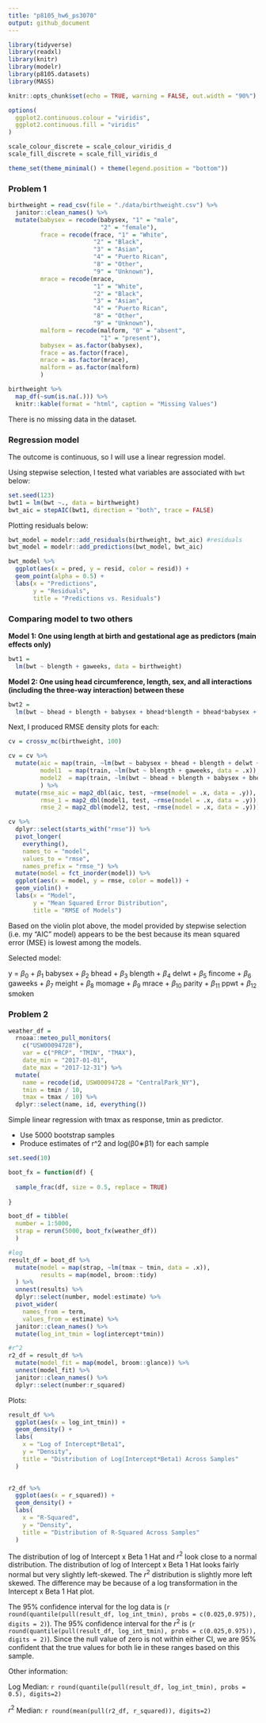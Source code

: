 ```yaml
---
title: "p8105_hw6_ps3070"
output: github_document
---
```


```r
library(tidyverse)
library(readxl)
library(knitr)
library(modelr)
library(p8105.datasets)
library(MASS)

knitr::opts_chunk$set(echo = TRUE, warning = FALSE, out.width = "90%")

options(
  ggplot2.continuous.colour = "viridis",
  ggplot2.continuous.fill = "viridis"
)

scale_colour_discrete = scale_colour_viridis_d
scale_fill_discrete = scale_fill_viridis_d

theme_set(theme_minimal() + theme(legend.position = "bottom"))
```

### Problem 1


```r
birthweight = read_csv(file = "./data/birthweight.csv") %>%
  janitor::clean_names() %>% 
  mutate(babysex = recode(babysex, "1" = "male",
                          "2" = "female"),
         frace = recode(frace, "1" = "White",
                        "2" = "Black",
                        "3" = "Asian",
                        "4" = "Puerto Rican",
                        "8" = "Other",
                        "9" = "Unknown"),
         mrace = recode(mrace,
                        "1" = "White",
                        "2" = "Black",
                        "3" = "Asian",
                        "4" = "Puerto Rican",
                        "8" = "Other",
                        "9" = "Unknown"),
         malform = recode(malform, "0" = "absent",
                          "1" = "present"),
         babysex = as.factor(babysex),
         frace = as.factor(frace),
         mrace = as.factor(mrace),
         malform = as.factor(malform)
         )
```


```r
birthweight %>% 
  map_df(~sum(is.na(.))) %>% 
  knitr::kable(format = "html", caption = "Missing Values")
```
There is no missing data in the dataset.

### Regression model

The outcome is continuous, so I will use a linear regression model.

Using stepwise selection, I tested what variables are associated with `bwt` below:

```r
set.seed(123)
bwt1 = lm(bwt ~., data = birthweight)
bwt_aic = stepAIC(bwt1, direction = "both", trace = FALSE) 
```

Plotting residuals below:
```r
bwt_model = modelr::add_residuals(birthweight, bwt_aic) #residuals
bwt_model = modelr::add_predictions(bwt_model, bwt_aic)

bwt_model %>%
  ggplot(aes(x = pred, y = resid, color = resid)) +
  geom_point(alpha = 0.5) +
  labs(x = "Predictions",
       y = "Residuals",
       title = "Predictions vs. Residuals")
```

### Comparing model to two others

**Model 1: One using length at birth and gestational age as predictors (main effects only)**

```r
bwt1 =
  lm(bwt ~ blength + gaweeks, data = birthweight)
```

**Model 2: One using head circumference, length, sex, and all interactions (including the three-way interaction) between these**

```r
bwt2 =
  lm(bwt ~ bhead + blength + babysex + bhead*blength + bhead*babysex + blength*babysex + blength*blength*babysex, data = birthweight)
```


Next, I produced RMSE density plots for each:

```r
cv = crossv_mc(birthweight, 100) 

cv = cv %>% 
  mutate(aic = map(train, ~lm(bwt ~ babysex + bhead + blength + delwt + fincome + gaweeks + mheight + mrace + parity + ppwt + smoken, data = .x)),
         model1  = map(train, ~lm(bwt ~ blength + gaweeks, data = .x)),
         model2  = map(train, ~lm(bwt ~ bhead + blength + babysex + bhead*blength + bhead*babysex + blength*babysex + blength*blength*babysex, data = .x))
         ) %>% 
  mutate(rmse_aic = map2_dbl(aic, test, ~rmse(model = .x, data = .y)),
         rmse_1 = map2_dbl(model1, test, ~rmse(model = .x, data = .y)),
         rmse_2 = map2_dbl(model2, test, ~rmse(model = .x, data = .y)))

cv %>% 
  dplyr::select(starts_with("rmse")) %>% 
  pivot_longer(
    everything(),
    names_to = "model", 
    values_to = "rmse",
    names_prefix = "rmse_") %>% 
  mutate(model = fct_inorder(model)) %>% 
  ggplot(aes(x = model, y = rmse, color = model)) + 
  geom_violin() +
  labs(x = "Model",
       y = "Mean Squared Error Distribution",
       title = "RMSE of Models")
```

Based on the violin plot above, the model provided by stepwise selection (i.e. my "AIC" model) appears to be the best because its mean squared error (MSE) is lowest among the models.

Selected model:

y = $\beta_0$ + $\beta_1$ babysex + $\beta_2$ bhead + $\beta_3$ blength + $\beta_4$ delwt + $\beta_5$ fincome + $\beta_6$ gaweeks + $\beta_7$ meight + $\beta_8$ momage + $\beta_9$ mrace + $\beta_10$ parity + $\beta_11$ ppwt + $\beta_12$ smoken



### Problem 2

```r
weather_df = 
  rnoaa::meteo_pull_monitors(
    c("USW00094728"),
    var = c("PRCP", "TMIN", "TMAX"), 
    date_min = "2017-01-01",
    date_max = "2017-12-31") %>%
  mutate(
    name = recode(id, USW00094728 = "CentralPark_NY"),
    tmin = tmin / 10,
    tmax = tmax / 10) %>%
  dplyr::select(name, id, everything())
```


Simple linear regression with tmax as response, tmin as predictor.

  * Use 5000 bootstrap samples
  * Produce estimates of r^2 and log(β0∗β1) for each sample

```r
set.seed(10)

boot_fx = function(df) {
  
  sample_frac(df, size = 0.5, replace = TRUE)
  
}

boot_df = tibble(
  number = 1:5000,
  strap = rerun(5000, boot_fx(weather_df))
  )

#log
result_df = boot_df %>% 
  mutate(model = map(strap, ~lm(tmax ~ tmin, data = .x)),
         results = map(model, broom::tidy)
  ) %>% 
  unnest(results) %>%
  dplyr::select(number, model:estimate) %>% 
  pivot_wider(
    names_from = term,
    values_from = estimate) %>%
  janitor::clean_names() %>%
  mutate(log_int_tmin = log(intercept*tmin))

#r^2
r2_df = result_df %>%
  mutate(model_fit = map(model, broom::glance)) %>%
  unnest(model_fit) %>%
  janitor::clean_names() %>% 
  dplyr::select(number:r_squared)
```

Plots:
```r
result_df %>% 
  ggplot(aes(x = log_int_tmin)) +
  geom_density() + 
  labs(
    x = "Log of Intercept*Beta1",
    y = "Density",
    title = "Distribution of Log(Intercept*Beta1) Across Samples"
  )
  

r2_df %>%
  ggplot(aes(x = r_squared)) +
  geom_density() +
  labs(
    x = "R-Squared",
    y = "Density",
    title = "Distribution of R-Squared Across Samples"
  )
```

The distribution of log of Intercept x Beta 1 Hat and $r^2$ look close to a normal distribution. The distribution of log of Intercept x Beta 1 Hat looks fairly normal but very slightly left-skewed. The $r^2$ distribution is slightly more left skewed. The difference may be because of a log transformation in the Intercept x Beta 1 Hat plot.

The 95% confidence interval for the log data is (`r round(quantile(pull(result_df, log_int_tmin), probs = c(0.025,0.975)), digits = 2)`). The 95% confidence interval for the $r^2$ is (`r round(quantile(pull(result_df, log_int_tmin), probs = c(0.025,0.975)), digits = 2)`). Since the null value of zero is not within either CI, we are 95% confident that the true values for both lie in these ranges based on this sample. 

Other information:

Log Median: `r round(quantile(pull(result_df, log_int_tmin), probs = 0.5), digits=2)`

$r^2$ Median: `r round(mean(pull(r2_df, r_squared)), digits=2)`
